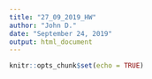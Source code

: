 ```yaml
---
title: "27_09_2019_HW"
author: "John D."
date: "September 24, 2019"
output: html_document
---
```


```r
knitr::opts_chunk$set(echo = TRUE)
```

